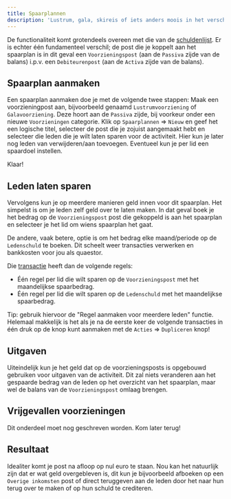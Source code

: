 ```yaml
---
title: Spaarplannen
description: 'Lustrum, gala, skireis of iets anders moois in het verschiet? Met de spaarplanmodule laat je leden sparen voor hun spaardoel en maak je dit inzichtelijk op de Ledenwebsite of met de spaarplanmail.'
---
```


De functionaliteit komt grotendeels overeen met die van de [schuldenlijst](/financien/schuldenlijst). Er is echter één fundamenteel verschil; de post die je koppelt aan het spaarplan is in dit geval een ```Voorzieningspost``` (aan de ```Passiva``` zijde van de balans) i.p.v. een ```Debiteurenpost``` (aan de ```Activa``` zijde van de balans).

## Spaarplan aanmaken

Een spaarplan aanmaken doe je met de volgende twee stappen:
<Steps>
  <Step title="Post aanmaken">
    Maak een voorzieningpost aan, bijvoorbeeld genaamd ```Lustrumvoorziening``` of ```Galavoorziening```. Deze hoort aan de ```Passiva``` zijde, bij voorkeur onder een nieuwe ```Voorzieningen``` categorie.
  </Step>
  <Step title="Spaarplan aanmaken">
    Klik op ```Spaarplannen``` => ```Nieuw``` en geef het een logische titel, selecteer de post die je zojuist aangemaakt hebt en selecteer die leden die je wilt laten sparen voor de activiteit. Hier kun je later nog leden van verwijderen/aan toevoegen. Eventueel kun je per lid een spaardoel instellen.
  </Step>
</Steps>

Klaar!

## Leden laten sparen
Vervolgens kun je op meerdere manieren geld innen voor dit spaarplan. Het simpelst is om je leden zelf geld over te laten maken. In dat geval boek je het bedrag op de ```Voorzieningspost``` post die gekoppeld is aan het spaarplan en selecteer je het lid om wiens spaarplan het gaat.

De andere, vaak betere, optie is om het bedrag elke maand/periode op de ```Ledenschuld``` te boeken. Dit scheelt weer transacties verwerken en bankkosten voor jou als quaestor.

Die [transactie](/financien/transacties) heeft dan de volgende regels:
- Één regel per lid die wilt sparen op de ```Voorzieningspost``` met het maandelijkse spaarbedrag.
- Één regel per lid die wilt sparen op de ```Ledenschuld``` met het maandelijkse spaarbedrag.

<Note>Tip: gebruik hiervoor de "Regel aanmaken voor meerdere leden" functie.</Note>
<Note>Helemaal makkelijk is het als je na de eerste keer de volgende transacties in één druk op de knop kunt aanmaken met de ```Acties``` => ```Dupliceren``` knop!</Note>

## Uitgaven
Uiteindelijk kun je het geld dat op de voorzieningsposts is opgebouwd gebruiken voor uitgaven van de activiteit. Dit zal niets veranderen aan het gespaarde bedrag van de leden op het overzicht van het spaarplan, maar wel de balans van de ```Voorzieningspost``` omlaag brengen.

## Vrijgevallen voorzieningen
<Info>Dit onderdeel moet nog geschreven worden. Kom later terug!

## Resultaat
Idealiter komt je post na afloop op nul euro te staan. Nou kan het natuurlijk zijn dat er wat geld overgebleven is, dit kun je bijvoorbeeld afboeken op een ```Overige inkomsten``` post of direct teruggeven aan de leden door het naar hun terug over te maken of op hun schuld te crediteren.
